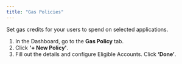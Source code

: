 ```yaml
---
title: "Gas Policies"
---
```


Set gas credits for your users to spend on selected applications.

1. In the Dashboard, go to the **Gas Policy** tab.
2. Click **'+ New Policy'**.
3. Fill out the details and configure Eligible Accounts. Click **‘Done’**.

